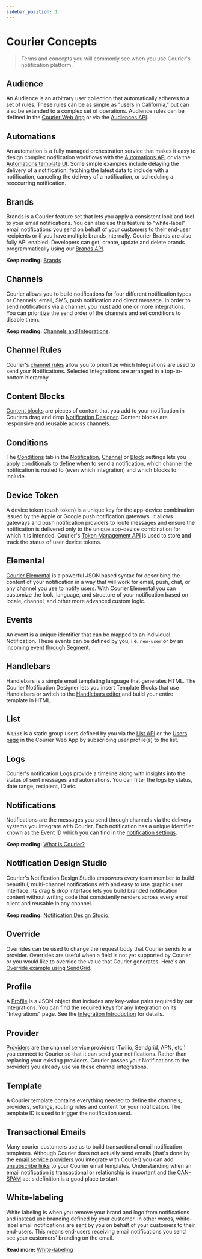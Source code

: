 ```yaml
---
sidebar_position: 1
---
```


# Courier Concepts

> Terms and concepts you will commonly see when you use Courier's notification platform.

## Audience

An Audience is an arbitrary user collection that automatically adheres to a set of rules. These rules can be as simple as "users in California," but can also be extended to a complex set of operations. Audience rules can be defined in the [Courier Web App](https://app.courier.com/users) or via the [Audiences API](../reference/audiences/intro.mdx).

## Automations

An automation is a fully managed orchestration service that makes it easy to design complex notification workflows with the [Automations API](../reference/automation/intro.mdx) or via the [Automations template UI](../tutorials/how-to-automate-message-sequences.mdx). Some simple examples include delaying the delivery of a notification, fetching the latest data to include with a notification, canceling the delivery of a notification, or scheduling a reoccurring notification.

## Brands

Brands is a Courier feature set that lets you apply a consistent look and feel to your email notifications. You can also use this feature to "white-label" email notifications you send on behalf of your customers to their end-user recipients or if you have multiple brands internally. Courier Brands are also fully API enabled. Developers can get, create, update and delete brands programmatically using our [Brands API](../reference/brands/intro.mdx).

**Keep reading:** [Brands](../platform/content/brands/how-to-use-brands-to-customize.mdx)

## Channels

Courier allows you to build notifications for four different notification types or Channels: email, SMS, push notification and direct message. In order to send notifications via a channel, you must add one or more integrations. You can prioritize the send order of the channels and set conditions to disable them.

**Keep reading:** [Channels and Integrations](https://help.courier.com/en/articles/4196354-what-are-channels-and-integrations).

## Channel Rules

Courier's [channel rules](../platform/sending/channel-priority.mdx) allow you to prioritize which Integrations are used to send your Notifications. Selected Integrations are arranged in a top-to-bottom hierarchy.

## Content Blocks

[Content blocks](../platform/content/notification-designer/notification-designer-overview.mdx/#reusable-drag-and-drop-content) are pieces of content that you add to your notification in Couriers drag and drop [Notification Designer](../platform/content/notification-designer/notification-designer-overview.mdx). Content blocks are responsive and reusable across channels.

## Conditions

The [Conditions](../platform/sending/channel-settings.mdx#conditions) tab in the [Notification](../platform/content/notification-settings/general-settings.mdx), [Channel](../platform/sending/channel-settings.mdx) or [Block](../platform/content/content-blocks/content-block-basics.mdx#block-settings) settings lets you apply conditionals to define when to send a notification, which channel the notification is routed to (even which integration) and which blocks to include.

## Device Token

A device token (push token) is a unique key for the app-device combination issued by the Apple or Google push notification gateways. It allows gateways and push notification providers to route messages and ensure the notification is delivered only to the unique app-device combination for which it is intended. Courier's [Token Management API](/reference/token-management) is used to store and track the status of user device tokens.

## Elemental

[Courier Elemental](../platform/content/elemental/intro.mdx) is a powerful JSON based syntax for describing the content of your notification in a way that will work for email, push, chat, or any channel you use to notify users. With Courier Elemental you can customize the look, language, and structure of your notification based on locale, channel, and other more advanced custom logic.

## Events

An event is a unique identifier that can be mapped to an individual Notification. These events can be defined by you, i.e. `new-user` or by an incoming [event through Segment](../tutorials/how-to-send-notifications-with-segment.mdx).

## Handlebars

Handlebars is a simple email templating language that generates HTML. The Courier Notification Designer lets you insert Template Blocks that use Handlebars or switch to the [Handlebars editor](../platform/content/notification-designer/handlebars-designer.mdx) and build your entire template in HTML.

## List

A `List` is a static group users defined by you via the [List API](../reference/lists/intro.mdx) or the [Users page](https://app.courier.com/users) in the Courier Web App by subscribing user profile(s) to the list.

## Logs

Courier's notification Logs provide a timeline along with insights into the status of sent messages and automations. You can filter the logs by status, date range, recipient, ID etc.

## Notifications

Notifications are the messages you send through channels via the delivery systems you integrate with Courier. Each notification has a unique identifier known as the Event ID which you can find in the [notification settings](../platform/content/notification-designer/notification-designer-overview.mdx).

**Keep reading:** [What is Courier?](what-is-courier.mdx)

## Notification Design Studio

Courier's Notification Design Studio empowers every team member to build beautiful, multi-channel notifications with and easy to use graphic user interface. Its drag & drop interface lets you build branded notification content without writing code that consistently renders across every email client and reusable in any channel.

**Keep reading:** [Notification Design Studio.](../platform/content/notification-designer/notification-designer-overview.mdx)

## Override

Overrides can be used to change the request body that Courier sends to a provider. Overrides are useful when a field is not yet supported by Courier, or you would like to override the value that Courier generates. Here's an [Override example using SendGrid](../platform/channels/email/sendgrid.mdx#override).

## Profile

A [Profile](../reference/profiles/intro.mdx) is a JSON object that includes any key-value pairs required by our Integrations. You can find the required keys for any Integration on its "Integrations" page. See the [Integration Introduction](../platform/channels/intro.mdx) for details.

## Provider

[Providers](https://www.courier.com/providers/) are the channel service providers (Twilio, Sendgrid, APN, etc,) you connect to Courier so that it can send your notifications. Rather than replacing your existing providers, Courier passes your Notifications to the providers you already use via these channel integrations.

## Template

A Courier template contains everything needed to define the channels, providers, settings, routing rules and content for your notification. The template ID is used to trigger the notification send.

## Transactional Emails

Many courier customers use us to build transactional email notification templates. Although Courier does not actually send emails (that's done by the [email service providers](../platform/channels/email/intro.mdx) you integrate with Courier) you can add [unsubscribe links](../reference/user-preferences/introduction.mdx) to your Courier email templates. Understanding when an email notification is transactional or relationship is important and the [CAN-SPAM](https://www.ftc.gov/tips-advice/business-center/guidance/can-spam-act-compliance-guide-business) act's definition is a good place to start.

## White-labeling

White labeling is when you remove your brand and logo from notifications and instead use branding defined by your customer. In other words, white-label email notifications are sent by you on behalf of your customers to their end-users. This means end-users receiving email notifications you send see your customers' branding on the email.

**Read more:** [White-labeling](../platform/content/brands/how-to-use-brands-to-customize.mdx)
